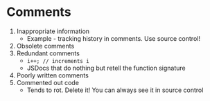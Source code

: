 # Comments

1. Inappropriate information
    - Example - tracking history in comments. Use source control!
2. Obsolete comments
3. Redundant comments
    - `i++; // increments i`
    - JSDocs that do nothing but retell the function signature
4. Poorly written comments
5. Commented out code
    - Tends to rot. Delete it! You can always see it in source control
